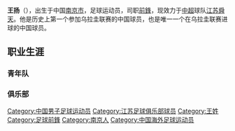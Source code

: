 {{noteta|G1=足球}}{{Football player infobox
| playername = 王扬
| image =
| fullname = 王扬
| height = {{height|m=1.79}}
| nickname =
| dateofbirth = {{Birth date and age|year=1982|month=5|day=1}}
| cityofbirth = [[江苏|江苏]][[南京|南京]]
| countryofbirth = {{flagicon|CHN}}[[中国|中国]]
| currentclub = 
| clubnumber = 
| position = [[前锋_(足球)|前鋒]]
| youthyears =
| youthclubs =
| years = 2002-2010 <br> 2004 <br> 2011
| clubs = [[江苏舜天足球俱乐部|江苏舜天]] <br> → [[科洛尼亚广场|科洛尼亚广场]] (租借) <br> [[重庆足球俱乐部|重庆FC]]
| caps(goals) = <br> 11 (4) <br> 14 (2)
| nationalyears =
| nationalteam =
| nationalcaps(goals) =
| pcupdate = 2009年1月26日（一） 09:25 (UTC)
| ntupdate = 2009年1月26日（一） 09:25 (UTC)
| manageryears =
| managerclubs =
}}

'''王扬'''（{{bd|1982年|5月1日|catIdx=W}}），出生于中国[[南京市|南京市]]，足球运动员，司职[[前锋_(足球)|前鋒]]，现效力于[[中超|中超]]球队[[江苏舜天足球俱乐部|江苏舜天]]。他是历史上第一个参加乌拉圭联赛的中国球员，也是唯一一个在乌拉圭联赛进球的中国球员。

==职业生涯==
===青年队===
===俱乐部===

{{2004年江苏舜天名单}}
{{2009年江苏舜天名单}}
{{2010年中超分类名单江苏}}
{{2011年中乙分类名单重足}}

{{DEFAULTSORT:WANG Yang}}
[[Category:中国男子足球运动员|Category:中国男子足球运动员]]
[[Category:江苏足球俱乐部球员|Category:江苏足球俱乐部球员]]
[[Category:王姓|Category:王姓]]
[[Category:足球前鋒|Category:足球前鋒]]
[[Category:南京人|Category:南京人]]
[[Category:中国海外足球运动员|Category:中国海外足球运动员]]


{{足球运动员小作品}}